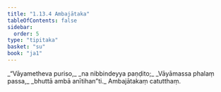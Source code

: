 ```yaml
---
title: "1.13.4 Ambajātaka"
tableOfContents: false
sidebar:
  order: 5
type: "tipitaka"
basket: "su"
book: "ja1"
---
```



<DynamicBreadcrumb />

<Division number="124" book="ja1" bookNo="22" page="29">

<Paragraph number="275" type="verses" book="ja1">
_“Vāyametheva puriso,_  
_na nibbindeyya paṇḍito;_  
_Vāyāmassa phalaṃ passa,_  
_bhuttā ambā anītihan”ti._  


</Paragraph>
</Division>

<Paragraph number="276" type="center" book="ja1">
Ambajātakaṃ catutthaṃ.
</Paragraph>